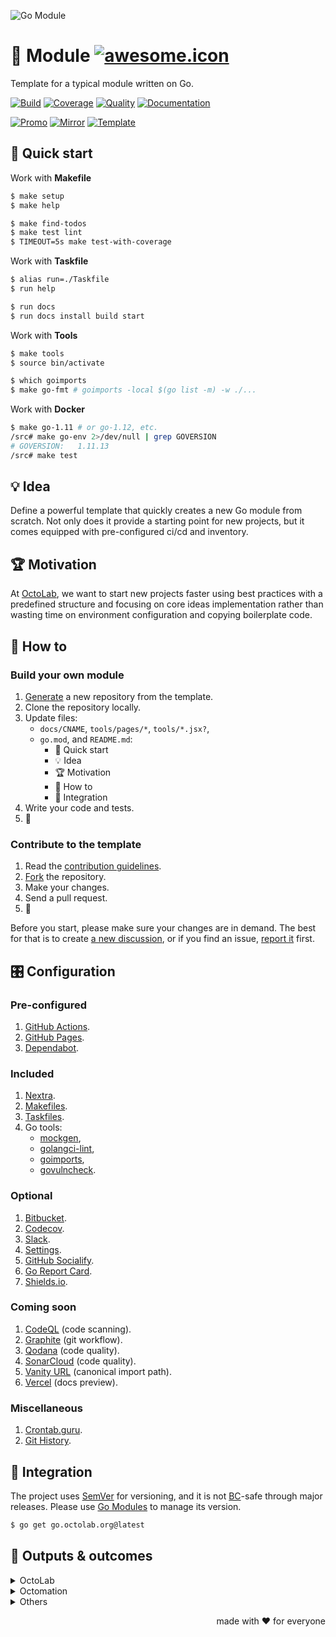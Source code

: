 ![Go Module][social.image]

# 🧩 Module [![awesome.icon]][awesome.page]

Template for a typical module written on Go.

[![Build][build.icon]][build.page]
[![Coverage][coverage.icon]][coverage.page]
[![Quality][quality.icon]][quality.page]
[![Documentation][docs.icon]][docs.page]

[![Promo][site.icon]][site.page]
[![Mirror][mirror.icon]][mirror.page]
[![Template][template.icon]][template.page]

## 🛫 Quick start

Work with **Makefile**

```bash
$ make setup
$ make help

$ make find-todos
$ make test lint
$ TIMEOUT=5s make test-with-coverage
```

Work with **Taskfile**

```bash
$ alias run=./Taskfile
$ run help

$ run docs
$ run docs install build start
```

Work with **Tools**

```bash
$ make tools
$ source bin/activate

$ which goimports
$ make go-fmt # goimports -local $(go list -m) -w ./...
```

Work with **Docker**

```bash
$ make go-1.11 # or go-1.12, etc.
/src# make go-env 2>/dev/null | grep GOVERSION
# GOVERSION:   1.11.13
/src# make test
```

## 💡 Idea

Define a powerful template that quickly creates a new Go module from scratch.
Not only does it provide a starting point for new projects,
but it comes equipped with pre-configured ci/cd and inventory.

## 🏆 Motivation

At [OctoLab][octolab.site], we want to start new projects faster using best practices
with a predefined structure and focusing on core ideas implementation
rather than wasting time on environment configuration and copying boilerplate code.

## 🤼‍ How to

### Build your own module

1. [Generate][action.generate] a new repository from the template.
2. Clone the repository locally.
3. Update files:
    - `docs/CNAME`, `tools/pages/*`, `tools/*.jsx?`,
    - `go.mod`, and `README.md`:
      - 🛫 Quick start
      - 💡 Idea
      - 🏆 Motivation
      - 🤼‍ How to
      - 🛬 Integration
4. Write your code and tests.
5. 🚀

### Contribute to the template

1. Read the [contribution guidelines][docs.contrib].
2. [Fork][action.fork] the repository.
3. Make your changes.
4. Send a pull request.
5. 🤗

Before you start, please make sure your changes are in demand.
The best for that is to create [a new discussion][action.discuss],
or if you find an issue, [report it][action.issue] first.

## 🎛️ Configuration

### Pre-configured

1. [GitHub Actions](https://github.com/features/actions).
2. [GitHub Pages](https://pages.github.com).
3. [Dependabot](https://github.com/dependabot).

### Included

1. [Nextra](https://nextra.site).
2. [Makefiles](https://github.com/octomation/makefiles).
3. [Taskfiles](https://github.com/octomation/taskfiles).
4. Go tools:
    - [mockgen](https://github.com/golang/mock),
    - [golangci-lint](https://github.com/kamilsk/golangci-lint),
    - [goimports](https://github.com/kamilsk/go-tools),
    - [govulncheck](https://github.com/golang/vuln).

### Optional

1. [Bitbucket](https://bitbucket.org).
2. [Codecov](https://about.codecov.io).
3. [Slack](https://github.com/marketplace/slack-github).
4. [Settings](https://github.com/apps/settings).
5. [GitHub Socialify](https://socialify.git.ci).
6. [Go Report Card](https://goreportcard.com).
7. [Shields.io](https://shields.io).

### Coming soon

1. [CodeQL](https://codeql.github.com) (code scanning).
2. [Graphite](https://graphite.dev) (git workflow).
3. [Qodana](https://qodana.cloud) (code quality).
4. [SonarCloud](https://sonarcloud.io) (code quality).
5. [Vanity URL](https://github.com/octomation/vanity) (canonical import path).
6. [Vercel](https://vercel.com) (docs preview).

### Miscellaneous

1. [Crontab.guru](https://crontab.guru).
2. [Git History](https://githistory.xyz).

## 🛬 Integration

The project uses [SemVer](https://semver.org) for versioning, and it is not
[BC][wiki.compat]-safe through major releases.
Please use [Go Modules][wiki.gomod] to manage its version.

```bash
$ go get go.octolab.org@latest
```

## 🤲 Outputs & outcomes

<details>
  <summary>OctoLab</summary>

- https://github.com/octolab/breaker*
- https://github.com/octolab/cli*
- https://github.com/octolab/config
- https://github.com/octolab/pkg*
- https://github.com/octolab/propaganda
- https://github.com/octolab/protocol*
</details>

<details>
  <summary>Octomation</summary>

- https://github.com/octomation/dna*
- https://github.com/octomation/go-tool*
- https://github.com/octomation/go-service*
</details>

<details>
  <summary>Others</summary>

- https://github.com/kamilsk/retry*
- https://github.com/kamilsk/semaphore*
- https://github.com/kamilsk/tracer*
</details>

<p align="right">made with ❤️ for everyone</p>

[social.image]:      https://socialify.git.ci/octomation/go-module/image?description=1&font=Raleway&language=1&name=1&owner=1&pattern=Circuit%20Board&theme=Light
[awesome.icon]:      https://awesome.re/mentioned-badge.svg
[awesome.page]:      https://awesome-go.com/project-layout/
[build.icon]:        https://github.com/octomation/go-module/actions/workflows/ci.yml/badge.svg
[build.page]:        https://github.com/octomation/go-module/actions/workflows/ci.yml
[coverage.icon]:     https://codecov.io/gh/octomation/go-module/branch/main/graph/badge.svg
[coverage.page]:     https://codecov.io/gh/octomation/go-module
[quality.icon]:      https://goreportcard.com/badge/go.octolab.org/template/module
[quality.page]:      https://goreportcard.com/report/go.octolab.org/template/module
[docs.icon]:         https://img.shields.io/badge/docs-pkg.go.dev-blue
[docs.page]:         https://pkg.go.dev/go.octolab.org/template/module
[site.icon]:         https://img.shields.io/badge/site-static-brightgreen
[site.page]:         https://go-module.octolab.org
[mirror.icon]:       https://img.shields.io/badge/mirror-bitbucket-blue
[mirror.page]:       https://bitbucket.org/kamilsk/go-module
[template.icon]:     https://img.shields.io/badge/template-go--module-blue
[template.page]:     https://github.com/octomation/go-module

[action.discuss]:    https://github.com/octomation/go-module/discussions/new/choose
[action.fork]:       https://github.com/octomation/go-module/fork
[action.generate]:   https://github.com/octomation/go-module/generate
[action.issue]:      https://github.com/octomation/go-module/issues/new/choose
[docs.contrib]:      https://github.com/octomation/.github/blob/main/.github/CONTRIBUTING.md
[octolab.site]:      https://github.com/octolab
[wiki.compat]:       https://en.wikipedia.org/wiki/Backward_compatibility
[wiki.gomod]:        https://github.com/golang/go/wiki/Modules
